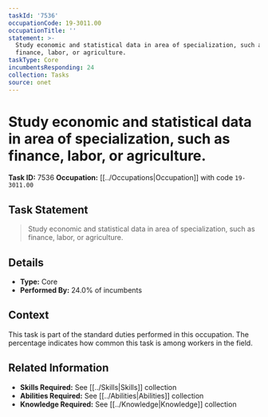 ```yaml
---
taskId: '7536'
occupationCode: 19-3011.00
occupationTitle: ''
statement: >-
  Study economic and statistical data in area of specialization, such as
  finance, labor, or agriculture.
taskType: Core
incumbentsResponding: 24
collection: Tasks
source: onet
---
```

# Study economic and statistical data in area of specialization, such as finance, labor, or agriculture.

**Task ID:** 7536
**Occupation:** [[../Occupations|Occupation]] with code `19-3011.00`

## Task Statement

> Study economic and statistical data in area of specialization, such as finance, labor, or agriculture.

## Details

- **Type:** Core
- **Performed By:** 24.0% of incumbents

## Context

This task is part of the standard duties performed in this occupation. The percentage indicates how common this task is among workers in the field.

## Related Information

- **Skills Required:** See [[../Skills|Skills]] collection
- **Abilities Required:** See [[../Abilities|Abilities]] collection
- **Knowledge Required:** See [[../Knowledge|Knowledge]] collection
